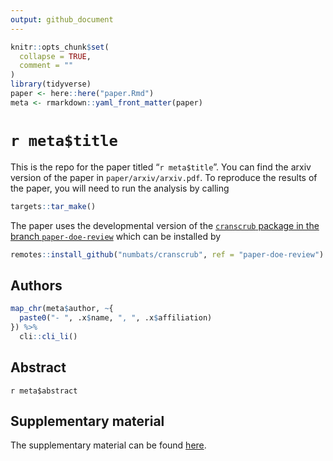 ```yaml
---
output: github_document
---
```


<!-- README.md is generated from README.Rmd. Please edit that file -->

```r
knitr::opts_chunk$set(
  collapse = TRUE,
  comment = ""
)
library(tidyverse)
paper <- here::here("paper.Rmd")
meta <- rmarkdown::yaml_front_matter(paper)
```


# `r meta$title`

This is the repo for the paper titled "`r meta$title`". You can find the arxiv version of the paper in `paper/arxiv/arxiv.pdf`. To reproduce the results of the paper, you will need to run the analysis by calling 

```r
targets::tar_make()
```

The paper uses the developmental version of the [`cranscrub` package in the branch `paper-doe-review`](https://github.com/numbats/cranscrub/tree/paper-doe-review) which can be installed by 

```r
remotes::install_github("numbats/cranscrub", ref = "paper-doe-review")
```


## Authors

```r
map_chr(meta$author, ~{
  paste0("- ", .x$name, ", ", .x$affiliation)
}) %>% 
  cli::cli_li() 
```

## Abstract

`r meta$abstract`


## Supplementary material

The supplementary material can be found [here](https://emitanaka.org/paper-DoE-review/supp.pdf).